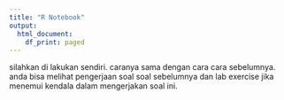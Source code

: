 ```yaml
---
title: "R Notebook"
output:
  html_document:
    df_print: paged
---
```


silahkan di lakukan sendiri. caranya sama dengan cara cara sebelumnya. anda bisa melihat pengerjaan soal soal sebelumnya dan lab exercise jika menemui kendala dalam mengerjakan soal ini.